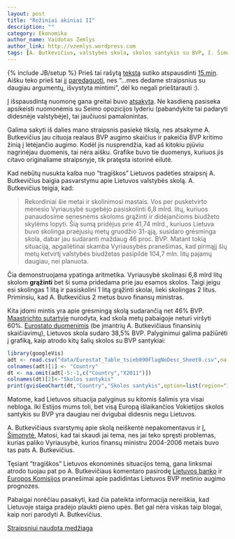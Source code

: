 ```yaml
---
layout: post
title: "Rožiniai akiniai II"
description: ""
category: Ekonomika
author_name: Vaidotas Zemlys
author_link: http://vzemlys.wordpress.com
tags: [A. Butkevičius, valstybės skola, skolos santykis su BVP, I. Šimonytė, 15min.lt]
---
```

{% include JB/setup %}
Prieš tai rašytą [tekstą](http://myliuduomenis.lt/Ekonomika/2012/05/23/roziniai-akiniai) sutiko atspausdinti [15.min](http://www.15min.lt). Aišku teko prieš tai jį [paredaguoti](http://www.15min.lt/naujiena/ziniosgyvai/nuomones/vaidotas-zemlys-apie-klaidingus-a-butkeviciaus-svarstymus-del-bvp-augimo-18-216502?preview), nes "...mes dedame straipsnius su daugiau argumentų, išvystyta mintimi", dėl ko negali prieštarauti :). 

Į išspausdintą nuomonę gana greitai buvo [atsakyta](http://www.15min.lt/naujiena/ziniosgyvai/nuomones/algirdas-butkevicius-ar-sulauksime-ekonomikos-pavasario-18-216786). Ne kasdieną pasiseka apsikeisti nuomonėmis su Seimo opozicijos lyderiu (pabandykite tai padaryti didesnėje valstybėje), tai jaučiuosi pamalonintas. 

Galima sakyti iš dalies mano straipsnis pasiekė tikslą, nes atsakyme A. Butkevičius jau cituoja realaus BVP augimo skaičius ir pakeičia BVP kritimo žinią į lėtėjančio augimo. Kodėl jis nusprendžia, kad aš kitokiu pjūviu nagrinėjau duomenis, tai nėra aišku. Grafike buvo tie duomenys, kuriuos jis citavo originaliame straipsnyje, tik pratęsta istorinė eilutė. 

Kad nebūtų nusukta kalba nuo "tragiškos" Lietuvos padėties straipsnį A. Butkevičius baigia pasvarstymu apie Lietuvos valstybės skolą. A. Butkevičius teigia, kad:

> Rekordiniai šie metai ir skolinimosi mastais. Vos per pusketvirto mėnesio Vyriausybė sugebėjo pasiskolinti 6,8 mlrd. litų, kuriuos panaudosime senesnėms skoloms grąžinti ir didėjančioms biudžeto skylėms lopyti. Šią sumą pridėjus prie 41,74 mlrd., kuriuos Lietuva buvo skolinga praėjusių metų gruodžio 31-ąją, susidaro grėsminga skola, dabar jau sudaranti maždaug 46 proc. BVP. Matant tokią situaciją, apgailėtinai skamba Vyriausybės pranešimas, kad pirmąjį šių metų ketvirtį valstybės biudžetas pasipildė 104,7 mln. litų pajamų daugiau, nei planuota.

Čia demonstruojama ypatinga aritmetika. Vyriausybė skolinasi 6,8 mlrd litų skolom **grąžinti** bet ši suma pridedama prie jau esamos skolos. Taigi jeigu esi skolingas 1 litą ir pasiskolini 1 litą grąžinti skolai, lieki skolingas 2 litus. Priminsiu, kad A. Butkevičius 2 metus buvo finansų ministras.

Kita įdomi mintis yra apie grėsmingą skolą sudarančią net 46% BVP. [Maastrichto sutartyje](http://en.wikipedia.org/wiki/Maastricht_Treaty) nurodyta, kad skola metų pabaigoje neturi viršyti 60%. [Eurostato duomenimis](http://epp.eurostat.ec.europa.eu/tgm/table.do?tab=table&init=1&plugin=1&language=en&pcode=tsieb090) (be įmantrių A. Butkevičiaus finansinių skaičiavimų), Lietuvos skola sudaro 38,5% BVP. Palyginimui galima pažiūrėti į grafiką, kaip atrodo kitų šalių skolos su BVP santykiai:

```r
library(googleVis)
adt <- read.csv("data/Eurostat_Table_tsieb090FlagNoDesc_Sheet0.csv",na.string=":")
colnames(adt)[1] <- "Country"
dt <- na.omit(adt[-5:-1,c("Country","X2011")])
colnames(dt)[2]<-"Skolos santykis"
print(gvisGeoChart(dt,"Country","Skolos santykis",option=list(region="150",colorAxis="{colors: ['blue', 'red']}")),"chart")
```


Matome, kad Lietuvos situacija palyginus su kitomis šalimis yra visai nebloga. Iki Estijos mums toli, bet visą Europą išlaikančios Vokietijos skolos santykis su BVP yra daugiau nei dvigubai didesnis negu Lietuvos. 

A. Butkevičiaus svarstymų apie skolą neiškentė nepakomentavus ir [I. Šimonytė.](http://www.15min.lt/naujiena/ziniosgyvai/nuomones/ingrida-simonyte-miegokite-ramiai-daktare-algirdai-butkeviciau-kitai-vyriausybei-teks-rupintis-jusu-valdzios-isleista-skola-18-218787) Matosi, kad tai skaudi jai tema, nes jai teko spręsti problemas, kurias paliko Vyriausybė, kurios finansų ministru 2004-2006 metais buvo tas pats A. Butkevičius.

Tęsiant "tragiškos" Lietuvos ekonominės situacijos temą, gana linksmai atrodo tuojau pat po A. Butkevičiaus komentaro pasirodę [Lietuvos banko](http://vz.lt/?PublicationId=92a1d1de-e31a-4fd4-93a8-95e3665d2989&ref=rss) ir [Europos Komisijos](http://vz.lt/article/2012/5/11/ek-pagerino-lietuvos-bvp-prognoze) pranešimai apie padidintas Lietuvos BVP metinio augimo prognozes. 

Pabaigai norėčiau pasakyti, kad čia pateikta informacija nereiškia, kad Lietuvoje staiga pradėjo plaukti pieno upės. Bet gal nėra viskas taip blogai, kaip nori parodyti A. Butkevičius.

[Straipsniui naudota medžiaga](http://github.com/mpiktas/myliuduomenis.lt/tree/master/2012-05-24-roziniai-akiniai-ii)